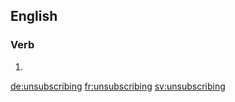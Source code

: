 
==English==

===Verb===
{{head|en}}

# {{present participle of|unsubscribe|lang=en}}

[[de:unsubscribing]]
[[fr:unsubscribing]]
[[sv:unsubscribing]]